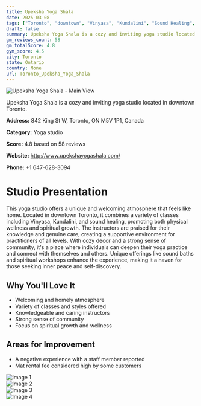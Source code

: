 ```yaml
---
title: Upeksha Yoga Shala
date: 2025-03-08
tags: ["Toronto", "downtown", "Vinyasa", "Kundalini", "Sound Healing", "cozy", "community-oriented", "Toronto"]  
draft: false
summary: Upeksha Yoga Shala is a cozy and inviting yoga studio located in downtown Toronto.
gm_reviews_count: 58
gm_totalScore: 4.8
gym_score: 4.5
city: Toronto
state: Ontario
country: None
url: Toronto_Upeksha_Yoga_Shala
---
```


<div className="aspect-[16/9] relative my-8">
  <img 
    src="https://lh5.googleusercontent.com/p/AF1QipOlGW-FUhOme0aCPYQhZdTyNsMydcaXm3CkmaU2=w1920-h1080-k-no"
    alt="Upeksha Yoga Shala - Main View"
    className="object-cover absolute inset-0 w-full h-full rounded-lg"
  />
</div>

Upeksha Yoga Shala is a cozy and inviting yoga studio located in downtown Toronto.

**Address:** 842 King St W, Toronto, ON M5V 1P1, Canada

**Category:** Yoga studio

**Score:** 4.8 based on 58 reviews

**Website:** http://www.upekshayogashala.com/

**Phone:** +1 647-628-3094

# Studio Presentation

This yoga studio offers a unique and welcoming atmosphere that feels like home. Located in downtown Toronto, it combines a variety of classes including Vinyasa, Kundalini, and sound healing, promoting both physical wellness and spiritual growth. The instructors are praised for their knowledge and genuine care, creating a supportive environment for practitioners of all levels. With cozy decor and a strong sense of community, it's a place where individuals can deepen their yoga practice and connect with themselves and others. Unique offerings like sound baths and spiritual workshops enhance the experience, making it a haven for those seeking inner peace and self-discovery.

## Why You'll Love It

- Welcoming and homely atmosphere
- Variety of classes and styles offered
- Knowledgeable and caring instructors
- Strong sense of community
- Focus on spiritual growth and wellness

## Areas for Improvement

- A negative experience with a staff member reported
- Mat rental fee considered high by some customers

<div className="grid grid-cols-1 xl:grid-cols-2 gap-4 my-8">
<div className="aspect-[4/3] relative"><img src="https://lh3.googleusercontent.com/p/AF1QipP-OiMnC229pxR_9800rSNxUawzYLpLiKPvJnMN=w1920-h1080-k-no" alt="Image 1" className="object-cover absolute inset-0 w-full h-full rounded-lg" /></div>
<div className="aspect-[4/3] relative"><img src="https://lh5.googleusercontent.com/p/AF1QipNIpdnc6N7CVYMjWYUHwTJBJVXHQEzk2dxUFtvO=w1920-h1080-k-no" alt="Image 2" className="object-cover absolute inset-0 w-full h-full rounded-lg" /></div>
<div className="aspect-[4/3] relative"><img src="https://lh5.googleusercontent.com/p/AF1QipMhWwQaXhF80NY6T1ddGtD2QKmfbqHMWMn-OcBn=w1920-h1080-k-no" alt="Image 3" className="object-cover absolute inset-0 w-full h-full rounded-lg" /></div>
<div className="aspect-[4/3] relative"><img src="https://lh5.googleusercontent.com/p/AF1QipPj1G9_BJSL1p-D06Wn5ePCir4ogu-v6EdUUknE=w1920-h1080-k-no" alt="Image 4" className="object-cover absolute inset-0 w-full h-full rounded-lg" /></div>
</div>